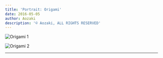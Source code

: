 ```yaml
---
title: 'Portrait: Origami'
date: 2016-05-05
author: Aozaki
description: '© Aozaki, ALL RIGHTS RESERVED'
---
```



![Origami 1](#portfolio/20160505_origami/0001.jpg)

![Origami 2](#portfolio/20160505_origami/0002.jpg)

<Repost Date="2016" />

---

<BackPhoto Name="origami" />
